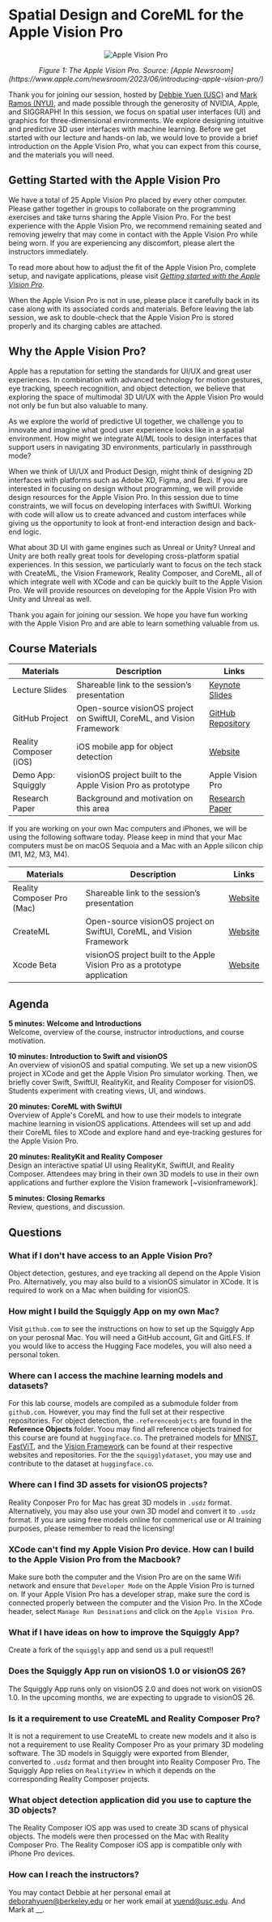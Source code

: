 # Spatial Design and CoreML for the Apple Vision Pro

<p align="center">
  <img src="https://www.apple.com/newsroom/images/media/introducing-apple-vision-pro/Apple-WWDC23-Vision-Pro-glass-230605_big.jpg.large_2x.jpg" alt="Apple Vision Pro"/>
</p>

<p align="center"><em>Figure 1: The Apple Vision Pro. Source: [Apple Newsroom](https://www.apple.com/newsroom/2023/06/introducing-apple-vision-pro/)</em></p>

Thank you for joining our session, hosted by [Debbie Yuen (USC)](https://www.linkedin.com/in/deborahyuen/) and [Mark Ramos (NYU)](), and made possible through the generosity of NVIDIA, Apple, and SIGGRAPH! In this session, we focus on spatial user interfaces (UI) and graphics for three-dimensional environments. We explore designing intuitive and predictive 3D user interfaces with machine learning. Before we get started with our lecture and hands-on lab, we would love to provide a brief introduction on the Apple Vision Pro, what you can expect from this course, and the materials you will need. 

## Getting Started with the Apple Vision Pro
We have a total of 25 Apple Vision Pro placed by every other computer. Please gather together in groups to collaborate on the programming exercises and take turns sharing the Apple Vision Pro. For the best experience with the Apple Vision Pro, we recommend remaining seated and removing jewelry that may come in contact with the Apple Vision Pro while being worn. If you are experiencing any discomfort, please alert the instructors immediately. 

To read more about how to adjust the fit of the Apple Vision Pro, complete setup, and navigate applications, please visit [*Getting started with the Apple Vision Pro*](https://support.apple.com/guide/apple-vision-pro/get-started-with-apple-vision-pro-tan489cfe222/visionos).

When the Apple Vision Pro is not in use, please place it carefully back in its case along with its associated cords and materials. Before leaving the lab session, we ask to double-check that the Apple Vision Pro is stored properly and its charging cables are attached. 

## Why the Apple Vision Pro? 
Apple has a reputation for setting the standards for UI/UX and great user experiences. In combination with advanced technology for motion gestures, eye tracking, speech recognition, and object detection, we believe that exploring the space of multimodal 3D UI/UX with the Apple Vision Pro would not only be fun but also valuable to many.

As we explore the world of predictive UI together, we challenge you to innovate and imagine what good user experience looks like in a spatial environment. How might we integrate AI/ML tools to design interfaces that support users in navigating 3D environments, particularly in passthrough mode? 

When we think of UI/UX and Product Design, might think of designing 2D interfaces with platforms such as Adobe XD, Figma, and Bezi. If you are interested in focusing on design without programming, we will provide design resources for the Apple Vision Pro. In this session due to time constraints, we will focus on developing interfaces with SwiftUI.  Working with code will allow us to create advanced and custom interfaces while giving us the opportunity to look at front-end interaction design and back-end logic. 

What about 3D UI with game engines such as Unreal or Unity? Unreal and Unity are both really great tools for developing cross-platform spatial experiences. In this session, we particularly want to focus on the tech stack with CreateML, the Vision Framework, Reality Composer, and CoreML, all of which integrate well with XCode and can be quickly built to the Apple Vision Pro. We will provide resources on developing for the Apple Vision Pro with Unity and Unreal as well. 

Thank you again for joining our session. We hope you have fun working with the Apple Vision Pro and are able to learn something valuable from us. 

## Course Materials
| Materials            | Description                                          | Links                                      |
|----------------------|------------------------------------------------------|-------------------------------------------|
| Lecture Slides       | Shareable link to the session’s presentation         | [Keynote Slides]()                             |
| GitHub Project       | Open-source visionOS project on SwiftUI, CoreML, and Vision Framework | [GitHub Repository]()         |
| Reality Composer (iOS) | iOS mobile app for object detection                  | [Website](https://apps.apple.com/us/app/reality-composer/id1462358802) |
| Demo App: Squiggly   | visionOS project built to the Apple Vision Pro as prototype | Apple Vision Pro                       |
| Research Paper       | Background and motivation on this area               | [Research Paper]()                             |

If you are working on your own Mac computers and iPhones, we will be using the following software today. Please keep in mind that your Mac computers must be on macOS Sequoia and a Mac with an Apple silicon chip (M1, M2, M3, M4).

| Materials               | Description                                           | Links                                                                                                                                              |
|-------------------------|-------------------------------------------------------|---------------------------------------------------------------------------------------------------------------------------------------------------|
| Reality Composer Pro (Mac) | Shareable link to the session’s presentation         | [Website](https://developer.apple.com/augmented-reality/tools/)                                                                                   |
| CreateML               | Open-source visionOS project on SwiftUI, CoreML, and Vision Framework | [Website](https://developer.apple.com/machine-learning/create-ml/)                                                                     |
| Xcode Beta            | visionOS project built to the Apple Vision Pro as a prototype application | [Website](https://developer.apple.com/documentation/Xcode-Release-Notes/xcode-26-release-notes)                                        |


## Agenda
**5 minutes: Welcome and Introductions**  
Welcome, overview of the course, instructor introductions, and course motivation.

**10 minutes: Introduction to Swift and visionOS**  
An overview of visionOS and spatial computing. We set up a new visionOS project in XCode and get the Apple Vision Pro simulator working. Then, we briefly cover Swift, SwiftUI, RealityKit, and Reality Composer for visionOS. Students experiment with creating views, UI, and windows.

**20 minutes: CoreML with SwiftUI**  
Overview of Apple's CoreML and how to use their models to integrate machine learning in visionOS applications. Attendees will set up and add their CoreML files to XCode and explore hand and eye-tracking gestures for the Apple Vision Pro.

**20 minutes: RealityKit and Reality Composer**  
Design an interactive spatial UI using RealityKit, SwiftUI, and Reality Composer. Attendees may bring in their own 3D models to use in their own applications and further explore the Vision framework [~visionframework].

**5 minutes: Closing Remarks**  
Review, questions, and discussion.

## Questions
### What if I don't have access to an Apple Vision Pro? 
Object detection, gestures, and eye tracking all depend on the Apple Vision Pro. Alternatively, you may also build to a visionOS simulator in XCode. It is required to work on a Mac when building for visionOS. 

### How might I build the Squiggly App on my own Mac? 
Visit `github.com` to see the instructions on how to set up the Squiggly App on your perosnal Mac. You will need a GitHub account, Git and GitLFS. If you would like to access the Hugging Face modeles, you will also need a personal token. 

### Where can I access the machine learning models and datasets? 
For this lab course, models are compiled as a submodule folder from `github.com`. However, you may find the full set at their respective repositories. For object detection, the `.referenceobjects` are found in the **Reference Objects** folder. Yoou may find all reference objects trained for this course are found at `huggingface.co`. The pretrained models for [MNIST](), [FastViT](), and the [Vision Framework]() can be found at their respective websites and repositories. For the the `squigglydataset`, you may use and contribute to the dataset at `huggingface.co`.

### Where can I find 3D assets for visionOS projects?
Reality Conposer Pro for Mac has great 3D models in `.usdz` format. Alternatively, you may also use your own 3D model and convert it to `.usdz` format. If you are using free models online for commerical use or AI training purposes, please remember to read the licensing!

### XCode can't find my Apple Vision Pro device. How can I build to the Apple Vision Pro from the Macbook? 
Make sure both the computer and the Vision Pro are on the same Wifi network and ensure that `Developer Mode` on the Apple Vision Pro is turned on. If your Apple Vision Pro has a developer strap, make sure the cord is connected properly between the computer and the Vision Pro. In the XCode header, select `Manage Run Desinations` and click on the `Apple Vision Pro`. 

### What if I have ideas on how to improve the Squiggly App? 
Create a fork of the `squiggly` app and send us a pull request!!

### Does the Squiggly App run on visionOS 1.0 or visionOS 26? 
The Squiggly App runs only on visionOS 2.0 and does not work on visionOS 1.0. In the upcoming months, we are expecting to upgrade to visionOS 26. 

### Is it a requirement to use CreateML and Reality Composer Pro? 
It is not a requirement to use CreateML to create new models and it also is not a requirement to use Reality Composer Pro as your primary 3D modeling software. The 3D models in Squiggly were exported from Blender, converted to `.usdz` format and then brought into Reality Composer Pro. The Squiggly App relies on `RealityView` in which it depends on the corresponding Reality Composer projects. 

### What object detection application did you use to capture the 3D objects? 
The Reality Composer iOS app was used to create 3D scans of physical objects. The models were then processed on the Mac with Reality Composer Pro. The Reality Composer iOS app is compatible only with iPhone Pro devices.

### How can I reach the instructors? 
You may contact Debbie at her personal email at [deborahyuen@berkeley.edu]() or her work email at [yuend@usc.edu](). And Mark at __.
